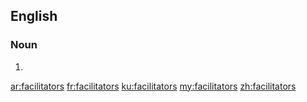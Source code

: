 ==English==

===Noun===
{{head|en}}

# {{plural of|facilitator}}

[[ar:facilitators]]
[[fr:facilitators]]
[[ku:facilitators]]
[[my:facilitators]]
[[zh:facilitators]]